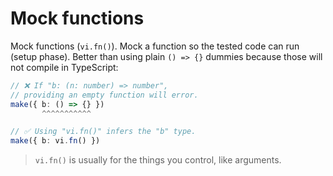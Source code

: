 # Mock functions

Mock functions (`vi.fn()`). Mock a function so the tested code can run (setup phase). Better than using plain `() => {}` dummies because those will not compile in TypeScript:

```ts
// ❌ If "b: (n: number) => number",
// providing an empty function will error.
make({ b: () => {} })
       ^^^^^^^^^^^

// ✅ Using "vi.fn()" infers the "b" type.
make({ b: vi.fn() })
```

> `vi.fn()` is usually for the things you control, like arguments.
